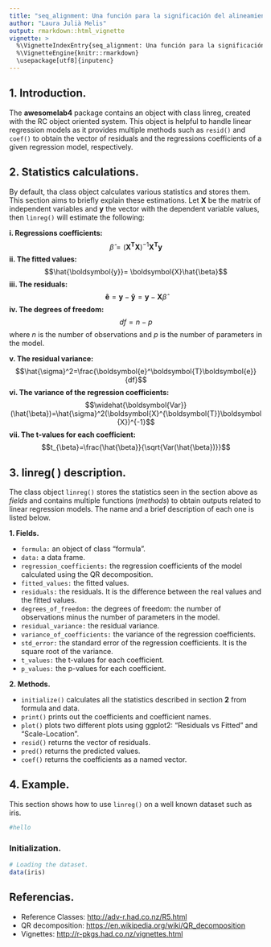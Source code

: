 ```yaml
---
title: "seq_alignment: Una función para la significación del alineamiento de secuencias"
author: "Laura Julià Melis"
output: rmarkdown::html_vignette
vignette: >
  %\VignetteIndexEntry{seq_alignment: Una función para la significación del alineamiento de secuencias}
  %\VignetteEngine{knitr::rmarkdown}
  \usepackage[utf8]{inputenc}
---
```


## 1. Introduction.
The **awesomelab4** package contains an object with class linreg, created with the RC object oriented system. This object is helpful to handle linear regression models as it provides multiple methods such as `resid()` and `coef()` to obtain the vector of residuals and the regressions coefficients of a given regression model, respectively.

## 2. Statistics calculations. 
By default, tha class object calculates various statistics and stores them. This section aims to briefly explain these estimations. Let $\boldsymbol{X}$ be the matrix of independent variables and $\boldsymbol{y}$ the vector with the dependent variable values, then `linreg()` will estimate the following:

**i. Regressions coefficients:**
$$\hat{\beta}=(\boldsymbol{X}^{\boldsymbol{T}}\boldsymbol{X})^{-1} \boldsymbol{X}^{\boldsymbol{T}}\boldsymbol{y}$$
**ii. The fitted values:**
$$\hat{\boldsymbol{y}}= \boldsymbol{X}\hat{\beta}$$
**iii. The residuals:**
$$\boldsymbol{\hat{e}}= \boldsymbol{y}-\boldsymbol{\hat{y}}= \boldsymbol{y}- \boldsymbol{X}\hat{\beta}$$
**iv. The degrees of freedom:**
$$df=n-p$$
where $n$ is the number of observations and $p$ is the number of parameters in the model.

**v. The residual variance:**
$$\hat{\sigma}^2=\frac{\boldsymbol{e}^\boldsymbol{T}\boldsymbol{e}}{df}$$
**vi. The variance of the regression coefficients:**
$$\widehat{\boldsymbol{Var}}(\hat{\beta})=\hat{\sigma}^2(\boldsymbol{X}^{\boldsymbol{T}}\boldsymbol{X})^{-1}$$
**vii. The t-values for each coefficient:**
$$t_{\beta}=\frac{\hat{\beta}}{\sqrt{Var(\hat{\beta})}}$$

## 3. linreg( ) description.
The class object `linreg()` stores the statistics seen in the section above as *fields* and contains multiple functions (*methods*) to obtain outputs related to linear regression models. The name and a brief description of each one is listed below. 

**1. Fields.**
 
  - `formula:` an object of class "formula".
  - `data:` a data frame.
  - `regression_coefficients:` the regression coefficients of the model calculated using the QR decomposition.
  - `fitted_values:` the fitted values.
  - `residuals:` the residuals. It is the difference between the real values and the fitted values.
  - `degrees_of_freedom:` the degrees of freedom: the number of observations minus the number of parameters in the model.
  - `residual_variance:` the residual variance. 
  - `variance_of_coefficients:` the variance of the regression coefficients.
  - `std_error:` the standard error of the regression coefficients. It is the square root of the variance.
  - `t_values:` the t-values for each coefficient.
  - `p_values:` the p-values for each coefficient.

**2. Methods.**
 
  - `initialize()` calculates all the statistics described in section **2** from formula and data.
  - `print()` prints out the coefficients and coefficient names.
  - `plot()` plots two different plots using ggplot2: "Residuals vs Fitted" and "Scale-Location".
  - `resid()` returns the vector of residuals.
  - `pred()` returns the predicted values.
  - `coef()` returns the coefficients as a named vector.

## 4. Example.
This section shows how to use `linreg()` on a well known dataset such as iris.
```r
#hello
```

### Initialization.
```r
# Loading the dataset.
data(iris) 

```


## Referencias.
* Reference Classes: <http://adv-r.had.co.nz/R5.html>
* QR decomposition: <https://en.wikipedia.org/wiki/QR_decomposition>
* Vignettes: <http://r-pkgs.had.co.nz/vignettes.html>